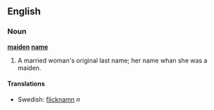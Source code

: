 ==English==

===Noun===
'''[[maiden]] [[name]]'''
# A married woman's original last name; her name whan she was a maiden.

====Translations====
*Swedish: [[flicknamn]] ''n''